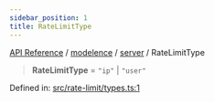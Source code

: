 ```yaml
---
sidebar_position: 1
title: RateLimitType
---
```


[API Reference](/api-reference/modelence/server/type-aliases/../../../index) / [modelence](/api-reference/modelence/server/type-aliases/../../index) / [server](/api-reference/modelence/server/type-aliases/../index) / RateLimitType

> **RateLimitType** = `"ip"` \| `"user"`

Defined in: [src/rate-limit/types.ts:1](https://github.com/modelence/modelence/blob/f653e5c651cf7186ab25fa98b863b510bf015e87/packages/modelence/src/rate-limit/types.ts#L1)
